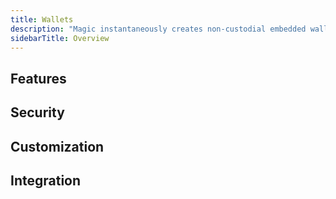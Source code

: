 ```yaml
---
title: Wallets
description: "Magic instantaneously creates non-custodial embedded wallets for your user when they login using any of the provided authentication methods. These wallets utilize our patent pending TEE Key Management System (TKMS) to keep keys secure and user assets protected. Our wallets are embedded directly into your application and come with a host of features and configurations to make it easy for your users to engage with web3."
sidebarTitle: Overview
---
```


## Features

<CardGroup cols={3}>
  <Card
    title="Transaction Signing"
    icon="rotate"
    href="/embedded-wallets/wallets/features/transaction-signing"
    horizontal
    iconType="solid"
  />
  <Card
    title="Personal Signatures"
    icon="circle-user"
    href="/embedded-wallets/wallets/features/personal-signatures"
    horizontal
    iconType="solid"
  />
  <Card
    title="Fiat On-Ramps"
    icon="money-bill-wave"
    href="/embedded-wallets/wallets/features/fiat-on-ramps"
    horizontal
    iconType="solid"
  />
  <Card
    title="Key Export"
    icon="up-right-from-square"
    href="/embedded-wallets/wallets/features/key-export"
    horizontal
    iconType="solid"
  />
</CardGroup>

## Security

<CardGroup cols={3}>
  <Card
    title="Content Security Policy"
    icon="shield-halved"
    href="/embedded-wallets/wallets/security/content-security-policy"
    horizontal
    iconType="solid"
  />
</CardGroup>

## Customization

<CardGroup cols={3}>
  <Card
    title="Brand & Theme"
    icon="palette"
    href="/embedded-wallets/wallets/customization/brand-and-theme"
    horizontal
    iconType="solid"
  />
  <Card
    title="Widget UI"
    icon="window-maximize"
    href="/embedded-wallets/wallets/customization/widget-ui"
    horizontal
    iconType="solid"
  />
</CardGroup>

## Integration

<CardGroup cols={3}>
  <Card
    title="WAGMI"
    icon="puzzle-piece"
    href="/embedded-wallets/wallets/integrations/wagmi"
    horizontal
    iconType="solid"
  />
</CardGroup>
